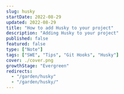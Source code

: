 ---
slug: husky
startDate: 2022-08-29
updated: 2022-08-29
title: "How to add Husky to your project"
description: "Adding Husky to your project"
published: false
featured: false
type: ["Note"]
tags: ["SWE", "Tips", "Git Hooks", "Husky"]
cover: ./cover.png
growthStage: "Evergreen"
redirects:
  - "/garden/husky"
  - "/garden/husky/"
---

<WIP />
